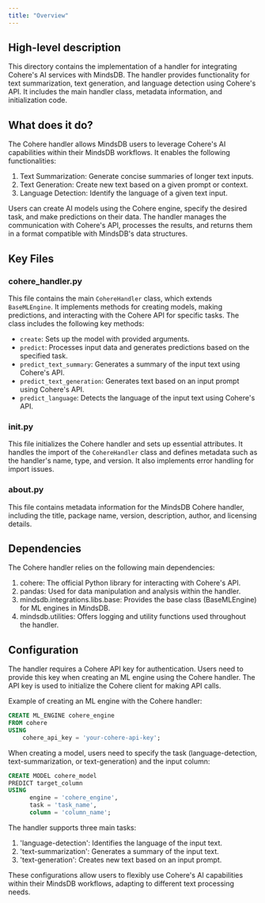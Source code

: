 ```yaml
---
title: "Overview"
---
```


## High-level description
This directory contains the implementation of a handler for integrating Cohere's AI services with MindsDB. The handler provides functionality for text summarization, text generation, and language detection using Cohere's API. It includes the main handler class, metadata information, and initialization code.

## What does it do?
The Cohere handler allows MindsDB users to leverage Cohere's AI capabilities within their MindsDB workflows. It enables the following functionalities:

1. Text Summarization: Generate concise summaries of longer text inputs.
2. Text Generation: Create new text based on a given prompt or context.
3. Language Detection: Identify the language of a given text input.

Users can create AI models using the Cohere engine, specify the desired task, and make predictions on their data. The handler manages the communication with Cohere's API, processes the results, and returns them in a format compatible with MindsDB's data structures.

## Key Files

### cohere_handler.py
This file contains the main `CohereHandler` class, which extends `BaseMLEngine`. It implements methods for creating models, making predictions, and interacting with the Cohere API for specific tasks. The class includes the following key methods:

- `create`: Sets up the model with provided arguments.
- `predict`: Processes input data and generates predictions based on the specified task.
- `predict_text_summary`: Generates a summary of the input text using Cohere's API.
- `predict_text_generation`: Generates text based on an input prompt using Cohere's API.
- `predict_language`: Detects the language of the input text using Cohere's API.

### __init__.py
This file initializes the Cohere handler and sets up essential attributes. It handles the import of the `CohereHandler` class and defines metadata such as the handler's name, type, and version. It also implements error handling for import issues.

### __about__.py
This file contains metadata information for the MindsDB Cohere handler, including the title, package name, version, description, author, and licensing details.

## Dependencies
The Cohere handler relies on the following main dependencies:

1. cohere: The official Python library for interacting with Cohere's API.
2. pandas: Used for data manipulation and analysis within the handler.
3. mindsdb.integrations.libs.base: Provides the base class (BaseMLEngine) for ML engines in MindsDB.
4. mindsdb.utilities: Offers logging and utility functions used throughout the handler.

## Configuration
The handler requires a Cohere API key for authentication. Users need to provide this key when creating an ML engine using the Cohere handler. The API key is used to initialize the Cohere client for making API calls.

Example of creating an ML engine with the Cohere handler:

```sql
CREATE ML_ENGINE cohere_engine
FROM cohere
USING
    cohere_api_key = 'your-cohere-api-key';
```

When creating a model, users need to specify the task (language-detection, text-summarization, or text-generation) and the input column:

```sql
CREATE MODEL cohere_model
PREDICT target_column
USING
      engine = 'cohere_engine',
      task = 'task_name',
      column = 'column_name';
```

The handler supports three main tasks:
1. 'language-detection': Identifies the language of the input text.
2. 'text-summarization': Generates a summary of the input text.
3. 'text-generation': Creates new text based on an input prompt.

These configurations allow users to flexibly use Cohere's AI capabilities within their MindsDB workflows, adapting to different text processing needs.